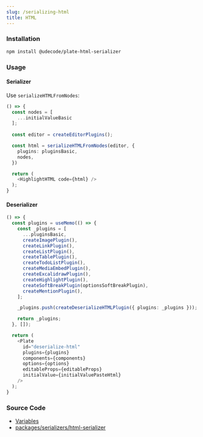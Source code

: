 ```yaml
---
slug: /serializing-html
title: HTML
---
```


### Installation

```bash npm2yarn
npm install @udecode/plate-html-serializer
```

### Usage

#### Serializer

Use `serializeHTMLFromNodes`:

```ts live
() => {
  const nodes = [
    ...initialValueBasic
  ];
  
  const editor = createEditorPlugins();

  const html = serializeHTMLFromNodes(editor, {
    plugins: pluginsBasic,
    nodes,
  })

  return (
    <HighlightHTML code={html} />
  );
}
```

#### Deserializer

```ts live
() => {
  const plugins = useMemo(() => {
    const _plugins = [
      ...pluginsBasic,
      createImagePlugin(),
      createLinkPlugin(),
      createListPlugin(),
      createTablePlugin(),
      createTodoListPlugin(),
      createMediaEmbedPlugin(),
      createExcalidrawPlugin(),
      createHighlightPlugin(),
      createSoftBreakPlugin(optionsSoftBreakPlugin),
      createMentionPlugin(),
    ];

    _plugins.push(createDeserializeHTMLPlugin({ plugins: _plugins }));

    return _plugins;
  }, []);

  return (
    <Plate
      id="deserialize-html"
      plugins={plugins}
      components={components}
      options={options}
      editableProps={editableProps}
      initialValue={initialValuePasteHtml}
    />
  );
}
```

### Source Code

- [Variables](https://github.com/udecode/plate/blob/main/docs/src/live/live.tsx)
- [packages/serializers/html-serializer](https://github.com/udecode/plate/tree/main/packages/serializers/html-serializer/src)
